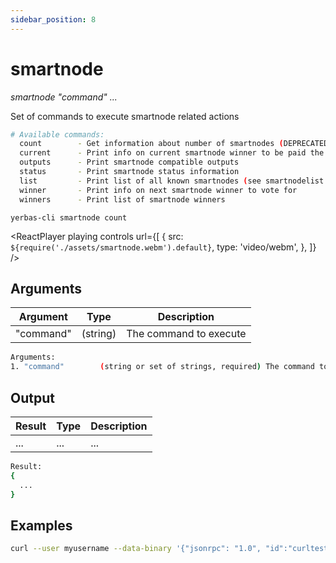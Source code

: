 ```yaml
---
sidebar_position: 8
---
```



# smartnode

_smartnode "command" ..._

Set of commands to execute smartnode related actions

```bash
# Available commands:
  count        - Get information about number of smartnodes (DEPRECATED options: 'total', 'ps', 'enabled', 'qualify', 'all')
  current      - Print info on current smartnode winner to be paid the next block (calculated locally)
  outputs      - Print smartnode compatible outputs
  status       - Print smartnode status information
  list         - Print list of all known smartnodes (see smartnodelist for more info)
  winner       - Print info on next smartnode winner to vote for
  winners      - Print list of smartnode winners
```

`yerbas-cli smartnode count`

<ReactPlayer
  playing
  controls
  url={[
    {
      src: `${require('./assets/smartnode.webm').default}`,
      type: 'video/webm',
    },
  ]}
/>

## Arguments

| Argument  | Type     | Description            |
| --------- | -------- | ---------------------- |
| "command" | (string) | The command to execute |

```bash
Arguments:
1. "command"        (string or set of strings, required) The command to execute
```

## Output

| Result | Type | Description |
| ------ | ---- | ----------- |
| ...    | ...  | ...         |

```bash
Result:
{
  ...
}
```

## Examples

```bash
curl --user myusername --data-binary '{"jsonrpc": "1.0", "id":"curltest", "method": "smartnode", "params": ["count"] }' -H 'content-type: text/plain;' http://127.0.0.1:9998/
```
